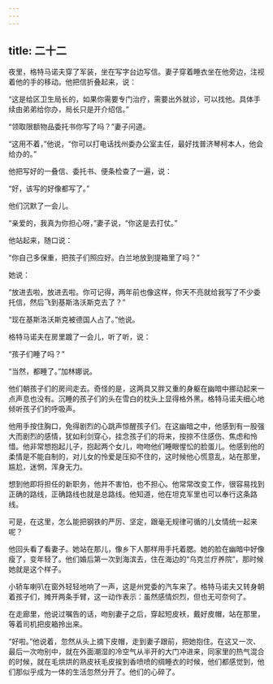 ```yaml
---
---
---
```

title: 二十二
---



夜里，格特马诺夫穿了军装，坐在写字台边写信。妻子穿着睡衣坐在他旁边，注视着他的手的移动。他把信折叠起来，说：

“这是给区卫生局长的，如果你需要专门治疗，需要出外就诊，可以找他。具体手续由弟弟给你办，局长只是开介绍信。”

“领取限额物品委托书你写了吗？”妻子问道。

“这用不着，”他说，“你可以打电话找州委办公室主任，最好找普济琴柯本人，他会给办的。”

他把写好的一叠信、委托书、便条检查了一遍，说：

“好，该写的好像都写了。”

他们沉默了一会儿。

“亲爱的，我真为你担心呀，”妻子说，“你这是去打仗。”

他站起来，随口说：

“你自己多保重，把孩子们照应好。白兰地放到提箱里了吗？”

她说：

“放进去啦，放进去啦。你可记得，两年前也像这样，你天不亮就给我写了不少委托信，然后飞到基斯洛沃斯克去了？”

“现在基斯洛沃斯克被德国人占了。”他说。

格特马诺夫在房里踱了一会儿，听了听，说：

“孩子们睡了吗？”

“当然，都睡了。”加林娜说。

他们朝孩子们的房间走去。奇怪的是，这两具又胖又重的身躯在幽暗中挪动起来一点声息也没有。沉睡的孩子们的头在雪白的枕头上显得格外黑。格特马诺夫细心地倾听孩子们的呼吸声。

他用手按住胸口，免得剧烈的心跳声惊醒孩子们。在这幽暗之中，他感到有一股强大而剧烈的感情，犹如利剑穿心，挂念孩子们的将来，按捺不住感伤、焦虑和怜惜。他非常想抱起儿子，抱起两个女儿，吻吻他们睡眼惺忪的脸蛋儿。他感到他的柔情是不能自制的，对儿女的怜爱是压抑不住的，这时候他心慌意乱，站在那里，尴尬，迷惘，浑身无力。

想到他即将担任的新职务，他并不害怕，也不担心。他常常改变工作，很容易找到正确的路线，正确路线也就是总路线。他知道，他在坦克军里也可以奉行这条路线。

可是，在这里，怎么能把钢铁的严厉、坚定，跟毫无规律可循的儿女情统一起来呢？

他回头看了看妻子。她站在那儿，像乡下人那样用手托着腮。她的脸在幽暗中好像瘦了，变年轻了。他们婚后第一次到海滨去，住在海边的“乌克兰疗养院”，那时候她就是这个样子。

小轿车喇叭在窗外轻轻地响了一声，这是州党委的汽车来了。格特马诺夫又转身朝着孩子们，摊开两条手臂，这一动作表示：虽然感情炽烈，但也无可奈何了。

在走廊里，他说过嘱告的话，吻别妻子之后，穿起短皮袄，戴好皮帽，站在那里，等着司机把皮箱拎出来。

“好啦。”他说着，忽然从头上摘下皮帽，走到妻子跟前，把她抱住。在这又一次、最后一次吻别中，就在外面潮湿的冷空气从半开的大门冲进来，同家里的热气混合的时候，就在毛烘烘的熟皮袄毛皮挨到香喷喷的绸睡衣的时候，他们都感觉到，他们那似乎成为一体的生活忽然分开了。他们的心碎了。